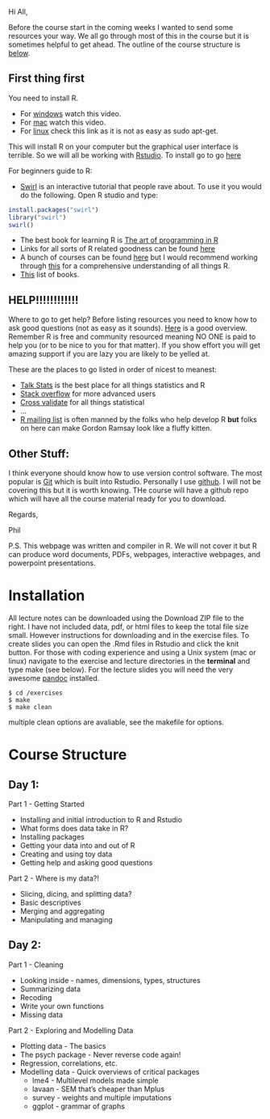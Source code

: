 Hi All,

Before the course start in the coming weeks I wanted to send some resources your way. We all go through most of this in the course but it is sometimes helpful to get ahead. The outline of the course structure is [below](#structure).

First thing first
------------------

You need to install R.

* For [windows](https://www.youtube.com/watch?v=mfGFv-iB724&feature=youtu.be) watch this video.
* For [mac](https://www.youtube.com/watch?v=Icawuhf0Yqo&feature=youtu.be) watch this video.
* For [linux](https://github.com/swirldev/swirl/wiki/Installing-swirl-on-Linux) check this link as it is not as easy as sudo apt-get.

This will install R on your computer but the graphical user interface is terrible. So we will all be working with [Rstudio](http://www.rstudio.com/). To install go to go [here](http://www.rstudio.com/products/rstudio/#Desk)

For beginners guide to R:

* [Swirl](http://swirlstats.com/) is an interactive tutorial that people rave about. To use it you would do the following. Open R studio and type:

```r
install.packages("swirl")
library("swirl")
swirl()             
```

* The best book for learning R is [The art of programming in R](http://www.amazon.com/The-Art-Programming-Statistical-Software/dp/1593273843)
* Links for all sorts of R related goodness can be found [here](http://www.talkstats.com/showthread.php/5246-Info-for-R-users-(Links-Manuals-Books-etc.))
* A bunch of courses can be found [here](https://www.coursera.org/courses?categories=stats) but I would recommend working through [this](https://www.coursera.org/specialization/jhudatascience/1?utm_medium=listingPage) for a comprehensive understanding of all things R.
* [This](https://github.com/vhf/free-programming-books/blob/master/free-programming-books.md#r) list of books.

HELP!!!!!!!!!!!!
---------------

Where to go to get help? Before listing resources you need to know how to ask good questions (not as easy as it sounds). [Here](http://www.talkstats.com/showthread.php/14960-Forum-Guidelines-Smart-posting-behavior-pays-off) is a good overview. Remember R is free and community resourced meaning NO ONE is paid to help you (or to be nice to you for that matter). If you show effort you will get amazing support if you are lazy you are likely to be yelled at.

These are the places to go listed in order of nicest to meanest:

* [Talk Stats](http://www.talkstats.com/) is the best place for all things statistics and R
* [Stack overflow](https://stackoverflow.com/questions/tagged/r) for more advanced users
* [Cross validate](https://stats.stackexchange.com/) for all things statistical
* ...
* [R mailing list](https://stat.ethz.ch/mailman/listinfo/r-help) is often manned by the folks who help develop R  **but** folks on here can make Gordon Ramsay look like a fluffy kitten.

Other Stuff:
-------------

I think everyone should know how to use version control software. The most popular is [Git](https://en.wikipedia.org/wiki/Git_%28software%29) which is built into Rstudio. Personally I use [github](https://github.com/). I will not be covering this but it is worth knowing. THe course will have a github repo which will have all the course material ready for you to download.

Regards,

Phil

P.S. This webpage was written and compiler in R. We will not cover it but R can produce word documents, PDFs, webpages, interactive webpages, and powerpoint presentations.  

Installation
=================
All lecture notes can be downloaded using the Download ZIP file to the right. I have not included data, pdf, or html files to keep the total file size small. However instructions for downloading and in the exercise files. To create slides you can open the .Rmd files in Rstudio and click the knit button. For those with coding experience and using a Unix system (mac or linux) navigate to the exercise and lecture directories in the **terminal** and type make (see below). For the lecture slides you will need the very awesome [pandoc](http://johnmacfarlane.net/pandoc/) installed. 

```
$ cd /exercises
$ make
$ make clean
```

multiple clean options are avaliable, see the makefile for options.


Course Structure
=========================
<a name="structure"></a>


Day 1:
-------------
Part  1 -  Getting Started

* Installing and initial introduction to R and Rstudio
* What forms does data take in R?
* Installing packages
* Getting your data into and out of R
* Creating and using toy data
* Getting help and asking good questions
 
Part 2 - Where is my data?!

* Slicing, dicing, and splitting data?
* Basic descriptives
* Merging and aggregating
* Manipulating and managing
 
Day 2:
------------------
Part 1 - Cleaning

* Looking inside - names, dimensions, types, structures
* Summarizing data
* Recoding
* Write your own functions
* Missing data 
 
Part 2 - Exploring and Modelling Data

* Plotting data - The basics
* The psych package - Never reverse code again!
* Regression, correlations, etc.
* Modelling data - Quick overviews of critical packages
  * lme4 - Multilevel models made simple
  * lavaan - SEM that's cheaper than Mplus
  * survey - weights and multiple imputations
  * ggplot - grammar of graphs
